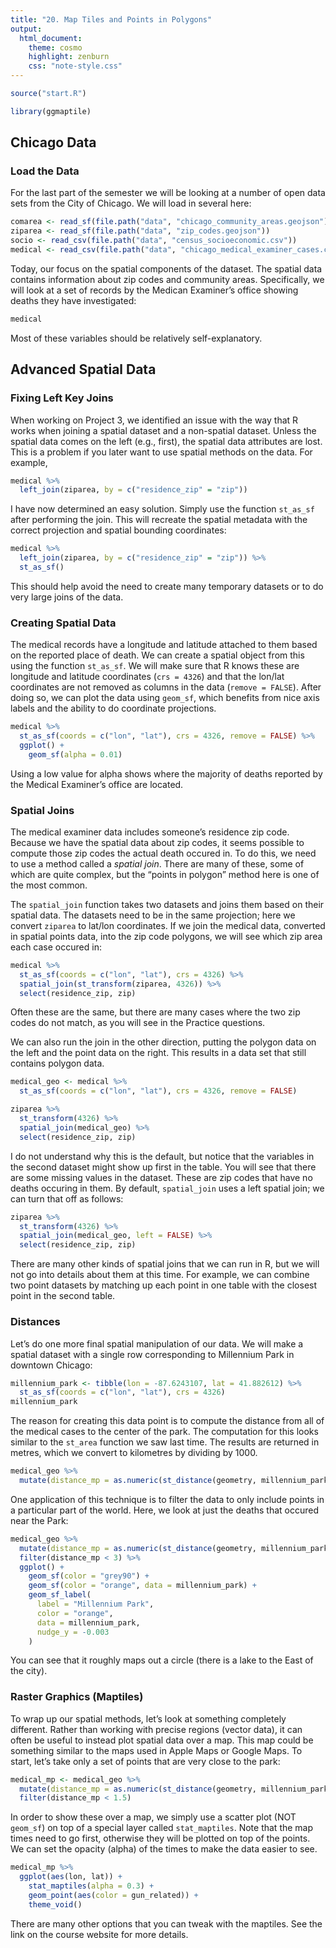 ```yaml
---
title: "20. Map Tiles and Points in Polygons"
output:
  html_document:
    theme: cosmo
    highlight: zenburn
    css: "note-style.css"
---
```


```r
source("start.R")

library(ggmaptile)
```

## Chicago Data

### Load the Data

For the last part of the semester we will be looking at a number of open
data sets from the City of Chicago. We will load in several here:

```r
comarea <- read_sf(file.path("data", "chicago_community_areas.geojson"))
ziparea <- read_sf(file.path("data", "zip_codes.geojson"))
socio <- read_csv(file.path("data", "census_socioeconomic.csv"))
medical <- read_csv(file.path("data", "chicago_medical_examiner_cases.csv.gz"))
```

Today, our focus on the spatial components of the dataset. The spatial data
contains information about zip codes and community areas. Specifically, we
will look at a set of records by the Medican Examiner's office showing
deaths they have investigated:

```r
medical
```

Most of these variables should be relatively self-explanatory.

## Advanced Spatial Data

### Fixing Left Key Joins

When working on Project 3, we identified an issue with the way that R works
when joining a spatial dataset and a non-spatial dataset. Unless the spatial
data comes on the left (e.g., first), the spatial data attributes are lost.
This is a problem if you later want to use spatial methods on the data. For
example,

```r
medical %>%
  left_join(ziparea, by = c("residence_zip" = "zip"))
```

I have now determined an easy solution. Simply use the function `st_as_sf` after
performing the join. This will recreate the spatial metadata with the correct
projection and spatial bounding coordinates:

```r
medical %>%
  left_join(ziparea, by = c("residence_zip" = "zip")) %>%
  st_as_sf()
```

This should help avoid the need to create many temporary datasets or to do
very large joins of the data.

### Creating Spatial Data

The medical records have a longitude and latitude attached to them based on the
reported place of death. We can create a spatial object from this using the
function `st_as_sf`. We will make sure that R knows these are longitude and
latitude coordinates (`crs = 4326`) and that the lon/lat coordinates are not
removed as columns in the data (`remove = FALSE`). After doing so, we can plot
the data using `geom_sf`, which benefits from nice axis labels and the ability
to do coordinate projections.

```r
medical %>%
  st_as_sf(coords = c("lon", "lat"), crs = 4326, remove = FALSE) %>%
  ggplot() +
    geom_sf(alpha = 0.01)
```

Using a low value for alpha shows where the majority of deaths reported by
the Medical Examiner's office are located.

### Spatial Joins

The medical examiner data includes someone's residence zip code. Because we
have the spatial data about zip codes, it seems possible to compute those
zip codes the actual death occured in. To do this, we need to use a method
called a *spatial join*. There are many of these, some of which are quite
complex, but the "points in polygon" method here is one of the most common.

The `spatial_join` function takes two datasets and joins them based on their
spatial data. The datasets need to be in the same projection; here we convert
`ziparea` to lat/lon coordinates. If we join the medical data, converted in
spatial points data, into the zip code polygons, we will see which zip area
each case occured in:

```r
medical %>%
  st_as_sf(coords = c("lon", "lat"), crs = 4326) %>%
  spatial_join(st_transform(ziparea, 4326)) %>%
  select(residence_zip, zip)
```

Often these are the same, but there are many cases where the two zip codes do
not match, as you will see in the Practice questions.

We can also run the join in the other direction, putting the polygon data on
the left and the point data on the right. This results in a data set that still
contains polygon data.

```r
medical_geo <- medical %>%
  st_as_sf(coords = c("lon", "lat"), crs = 4326, remove = FALSE)

ziparea %>%
  st_transform(4326) %>%
  spatial_join(medical_geo) %>%
  select(residence_zip, zip)
```

I do not understand why this is the default, but notice that the variables in the
second dataset might show up first in the table. You will see that there are some
missing values in the dataset. These are zip codes that have no deaths occuring in
them. By default, `spatial_join` uses a left spatial join; we can turn that off
as follows:

```r
ziparea %>%
  st_transform(4326) %>%
  spatial_join(medical_geo, left = FALSE) %>%
  select(residence_zip, zip)
```

There are many other kinds of spatial joins that we can run in R, but we will not
go into details about them at this time. For example, we can combine two point
datasets by matching up each point in one table with the closest point in the
second table.

### Distances

Let's do one more final spatial manipulation of our data. We will make
a spatial dataset with a single row corresponding to Millennium Park in
downtown Chicago:

```r
millennium_park <- tibble(lon = -87.6243107, lat = 41.882612) %>%
  st_as_sf(coords = c("lon", "lat"), crs = 4326)
millennium_park
```

The reason for creating this data point is to compute the distance from
all of the medical cases to the center of the park. The computation for
this looks similar to the `st_area` function we saw last time. The
results are returned in metres, which we convert to kilometres by
dividing by 1000.

```r
medical_geo %>%
  mutate(distance_mp = as.numeric(st_distance(geometry, millennium_park)) / 1000)
```

One application of this technique is to filter the data to only include points
in a particular part of the world. Here, we look at just the deaths that occured
near the Park:

```r
medical_geo %>%
  mutate(distance_mp = as.numeric(st_distance(geometry, millennium_park)) / 1000) %>%
  filter(distance_mp < 3) %>%
  ggplot() +
    geom_sf(color = "grey90") +
    geom_sf(color = "orange", data = millennium_park) +
    geom_sf_label(
      label = "Millennium Park",
      color = "orange",
      data = millennium_park,
      nudge_y = -0.003
    )
```

You can see that it roughly maps out a circle (there is a lake to the East
of the city).

### Raster Graphics (Maptiles)

To wrap up our spatial methods, let's look at something completely different.
Rather than working with precise regions (vector data), it can often be useful
to instead plot spatial data over a map. This map could be something similar
to the maps used in Apple Maps or Google Maps. To start, let's take only a set
of points that are very close to the park:

```r
medical_mp <- medical_geo %>%
  mutate(distance_mp = as.numeric(st_distance(geometry, millennium_park)) / 1000) %>%
  filter(distance_mp < 1.5)
```

In order to show these over a map, we simply use a scatter plot (NOT `geom_sf`)
on top of a special layer called `stat_maptiles`. Note that the map times need
to go first, otherwise they will be plotted on top of the points. We can set the
opacity (alpha) of the times to make the data easier to see.

```r
medical_mp %>%
  ggplot(aes(lon, lat)) +
    stat_maptiles(alpha = 0.3) +
    geom_point(aes(color = gun_related)) +
    theme_void()
```

There are many other options that you can tweak with the maptiles. See the link on
the course website for more details.

